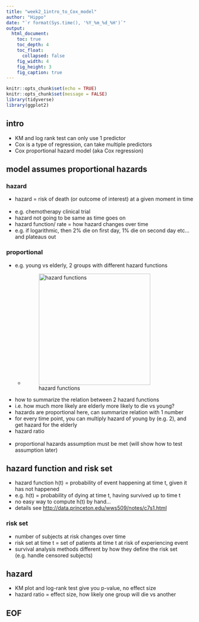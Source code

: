 ```yaml
---
title: "week2_1intro_to_Cox_model"
author: "Hippo"
date: "`r format(Sys.time(), '%Y_%m_%d_%H')`"
output: 
  html_document:
    toc: true
    toc_depth: 4
    toc_float:
      collapsed: false
    fig_width: 4
    fig_height: 3
    fig_caption: true
---
```


```r
knitr::opts_chunk$set(echo = TRUE)
knitr::opts_chunk$set(message = FALSE)
library(tidyverse)
library(ggplot2)
```

## intro
- KM and log rank test can only use 1 predictor
- Cox is a type of regression, can take multiple predictors
- Cox proportional hazard model (aka Cox regression)

## model assumes proportional hazards

### hazard
- hazard = risk of death (or outcome of interest) at a given moment in time
<br><br>
- e.g. chemotherapy clinical trial
- hazard not going to be same as time goes on
- hazard function/ rate = how hazard changes over time
- e.g. if logarithmic, then 2% die on first day, 1% die on second day etc... and plateaus out

### proportional
- e.g. young vs elderly, 2 groups with different hazard functions
    - ![hazard functions](ss 2020-05-14 at 19.43.47.png){width=300px}

- how to summarize the relation between 2 hazard functions
- i.e. how much more likely are elderly more likely to die vs young?
- hazards are proportional here, can summarize relation with 1 number
- for every time point, you can multiply hazard of young by (e.g. 2), and get hazard for the elderly
- hazard ratio
<br><br>
- proportional hazards assumption must be met (will show how to test assumption later)

## hazard function and risk set
- hazard function h(t) = probability of event happening at time t, given it has not happened
- e.g. h(t) = probability of dying at time t, having survived up to time t
- no easy way to compute h(t) by hand...
- details see [http://data.princeton.edu/wws509/notes/c7s1.html](http://data.princeton.edu/wws509/notes/c7s1.html)

### risk set
- number of subjects at risk changes over time
- risk set at time t = set of patients at time t at risk of experiencing event
- survival analysis methods different by how they define the risk set (e.g. handle censored subjects)

## hazard
- KM plot and log-rank test give you p-value, no effect size
- hazard ratio = effect size, how likely one group will die vs another


## EOF